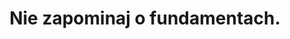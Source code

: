 ---
title: Nie zapominaj o fundamentach.
publishedAt: 2023-11-10
isReady: true
summary: Bardzo często techniczny wywiad polega na poznaniu bardzo niskopoziomowej wiedzy z zakresu wielkiej trójki front-endu (HTML, CSS i JS).
---